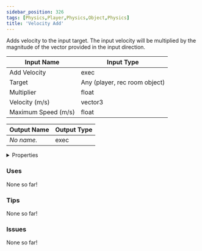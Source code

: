 ```yaml
---
sidebar_position: 326
tags: [Physics,Player,Physics,Object,Physics]
title: 'Velocity Add'
---
```


Adds velocity to the input target. The input velocity will be multiplied by the magnitude of the vector provided in the input direction.



<DocusaurusSvg />

| Input Name | Input Type |
|-----------|-----------|
| Add Velocity | exec |
| Target | Any (player, rec room object) |
| Multiplier | float |
| Velocity (m/s) | vector3 |
| Maximum Speed (m/s) | float |

| Output Name | Output Type |
|-----------|-----------|
| *No name.* | exec |


<details>
  <summary>Properties</summary>
  <div>
    <div>
    <table>
      <thead>
        <tr>
          <th>Is beta required?</th>
          <th>No</th>
        </tr>
        <tr>
          <th>Is this chip a trolling risk?</th>
          <th>No</th>
        </tr>
        <tr>
          <th>Is this chip a role assignment risk?</th>
          <th>No</th>
        </tr>
        <tr>
          <th>Chip UUID</th>
          <th>f94206bd-1903-492f-85fc-07f8f756b9f5</th>
        </tr>
        <tr>
          <th>Room availability</th>
          <th>Available everywhere</th>
        </tr>
      </thead>
    </table>
    </div>
  </div>
</details>

### Uses

None so far!

### Tips

None so far!

### Issues

None so far!